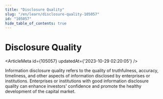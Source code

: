 ```yaml
---
title: "Disclosure Quality"
slug: "/en/learn/disclosure-quality-105057"
id: "105057"
hide_table_of_contents: true
---
```



# Disclosure Quality

<ArticleMeta id={105057} updatedAt={'2023-10-29 02:20:05'} />
<div className='border-solid border-b border-t-0 my-4 border-[var(--ifm-color-gray-300)]' />

Information disclosure quality refers to the quality of truthfulness, accuracy, timeliness, and other aspects of information disclosed by enterprises or institutions. Enterprises or institutions with good information disclosure quality can enhance investors' confidence and promote the healthy development of the capital market.
